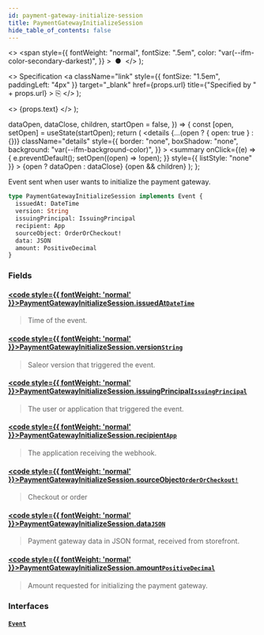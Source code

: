 ```yaml
---
id: payment-gateway-initialize-session
title: PaymentGatewayInitializeSession
hide_table_of_contents: false
---
```


  <>
    <span
      style={{
        fontWeight: "normal",
        fontSize: ".5em",
        color: "var(--ifm-color-secondary-darkest)",
      }}
    >
      &nbsp;●&nbsp;
    </span>
  </>
);

  <>
    Specification
    <a
      className="link"
      style={{ fontSize: "1.5em", paddingLeft: "4px" }}
      target="\_blank"
      href={props.url}
      title={"Specified by " + props.url}
    >
      ⎘
    </a>
  </>
);

  <>
    <span className={props.class}>{props.text}</span>
  </>
);


  dataOpen,
  dataClose,
  children,
  startOpen = false,
}) => {
  const [open, setOpen] = useState(startOpen);
  return (
    <details
      {...(open ? { open: true } : {})}
      className="details"
      style={{
        border: "none",
        boxShadow: "none",
        background: "var(--ifm-background-color)",
      }}
    >
      <summary
        onClick={(e) => {
          e.preventDefault();
          setOpen((open) => !open);
        }}
        style={{ listStyle: "none" }}
      >
        {open ? dataOpen : dataClose}
      </summary>
      {open && children}
    </details>
  );
};

Event sent when user wants to initialize the payment gateway.

<Badge text="Added in Saleor 3.13" class="secondary margin-bottom--sm" />

<FeaturePreview />

```graphql
type PaymentGatewayInitializeSession implements Event {
  issuedAt: DateTime
  version: String
  issuingPrincipal: IssuingPrincipal
  recipient: App
  sourceObject: OrderOrCheckout!
  data: JSON
  amount: PositiveDecimal
}
```

### Fields

#### [<code style={{ fontWeight: 'normal' }}>PaymentGatewayInitializeSession.<b>issuedAt</b></code>](#)<Bullet />[`DateTime`](../../../api-reference/miscellaneous/scalars/date-time) <Badge class="badge badge--secondary" text="scalar"/>

> Time of the event.

#### [<code style={{ fontWeight: 'normal' }}>PaymentGatewayInitializeSession.<b>version</b></code>](#)<Bullet />[`String`](../../../api-reference/miscellaneous/scalars/string) <Badge class="badge badge--secondary" text="scalar"/>

> Saleor version that triggered the event.

#### [<code style={{ fontWeight: 'normal' }}>PaymentGatewayInitializeSession.<b>issuingPrincipal</b></code>](#)<Bullet />[`IssuingPrincipal`](../../../api-reference/miscellaneous/unions/issuing-principal) <Badge class="badge badge--secondary" text="union"/>

> The user or application that triggered the event.

#### [<code style={{ fontWeight: 'normal' }}>PaymentGatewayInitializeSession.<b>recipient</b></code>](#)<Bullet />[`App`](../../../api-reference/apps/objects/app) <Badge class="badge badge--secondary" text="object"/>

> The application receiving the webhook.

#### [<code style={{ fontWeight: 'normal' }}>PaymentGatewayInitializeSession.<b>sourceObject</b></code>](#)<Bullet />[`OrderOrCheckout!`](../../../api-reference/miscellaneous/unions/order-or-checkout) <Badge class="badge badge--secondary" text="non-null"/> <Badge class="badge badge--secondary" text="union"/>

> Checkout or order

#### [<code style={{ fontWeight: 'normal' }}>PaymentGatewayInitializeSession.<b>data</b></code>](#)<Bullet />[`JSON`](../../../api-reference/miscellaneous/scalars/json) <Badge class="badge badge--secondary" text="scalar"/>

> Payment gateway data in JSON format, received from storefront.

#### [<code style={{ fontWeight: 'normal' }}>PaymentGatewayInitializeSession.<b>amount</b></code>](#)<Bullet />[`PositiveDecimal`](../../../api-reference/miscellaneous/scalars/positive-decimal) <Badge class="badge badge--secondary" text="scalar"/>

> Amount requested for initializing the payment gateway.

### Interfaces

#### [`Event`](../../../api-reference/miscellaneous/interfaces/event) <Badge class="badge badge--secondary" text="interface"/>

>

